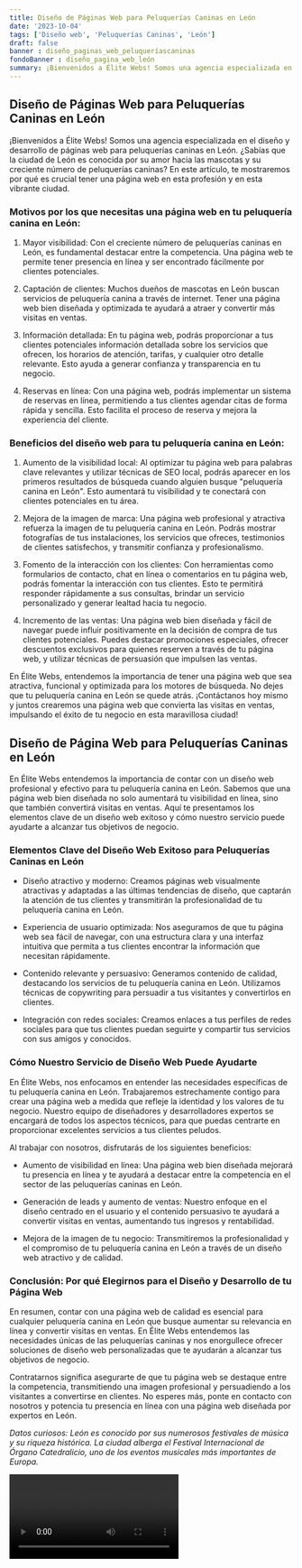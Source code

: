 ```yaml
---
title: Diseño de Páginas Web para Peluquerías Caninas en León
date: '2023-10-04'
tags: ['Diseño web', 'Peluquerías Caninas', 'León']
draft: false
banner : diseño_paginas_web_peluqueríascaninas
fondoBanner : diseño_pagina_web_león
summary: ¡Bienvenidos a Élite Webs! Somos una agencia especializada en el diseño y desarrollo de páginas web para peluquerías caninas en León. ¿Sabías que la ciudad de León es conocida por su amor hacia las mascotas y su creciente número de peluquerías caninas? En este artículo, te mostraremos por qué es crucial tener una página web en esta profesión y en esta vibrante ciudad.
---
```


## Diseño de Páginas Web para Peluquerías Caninas en León

¡Bienvenidos a Élite Webs! Somos una agencia especializada en el diseño y desarrollo de páginas web para peluquerías caninas en León. ¿Sabías que la ciudad de León es conocida por su amor hacia las mascotas y su creciente número de peluquerías caninas? En este artículo, te mostraremos por qué es crucial tener una página web en esta profesión y en esta vibrante ciudad.

### Motivos por los que necesitas una página web en tu peluquería canina en León:

1. Mayor visibilidad: Con el creciente número de peluquerías caninas en León, es fundamental destacar entre la competencia. Una página web te permite tener presencia en línea y ser encontrado fácilmente por clientes potenciales.

2. Captación de clientes: Muchos dueños de mascotas en León buscan servicios de peluquería canina a través de internet. Tener una página web bien diseñada y optimizada te ayudará a atraer y convertir más visitas en ventas.

3. Información detallada: En tu página web, podrás proporcionar a tus clientes potenciales información detallada sobre los servicios que ofrecen, los horarios de atención, tarifas, y cualquier otro detalle relevante. Esto ayuda a generar confianza y transparencia en tu negocio.

4. Reservas en línea: Con una página web, podrás implementar un sistema de reservas en línea, permitiendo a tus clientes agendar citas de forma rápida y sencilla. Esto facilita el proceso de reserva y mejora la experiencia del cliente.

### Beneficios del diseño web para tu peluquería canina en León:

1. Aumento de la visibilidad local: Al optimizar tu página web para palabras clave relevantes y utilizar técnicas de SEO local, podrás aparecer en los primeros resultados de búsqueda cuando alguien busque "peluquería canina en León". Esto aumentará tu visibilidad y te conectará con clientes potenciales en tu área.

2. Mejora de la imagen de marca: Una página web profesional y atractiva refuerza la imagen de tu peluquería canina en León. Podrás mostrar fotografías de tus instalaciones, los servicios que ofreces, testimonios de clientes satisfechos, y transmitir confianza y profesionalismo.

3. Fomento de la interacción con los clientes: Con herramientas como formularios de contacto, chat en línea o comentarios en tu página web, podrás fomentar la interacción con tus clientes. Esto te permitirá responder rápidamente a sus consultas, brindar un servicio personalizado y generar lealtad hacia tu negocio.

4. Incremento de las ventas: Una página web bien diseñada y fácil de navegar puede influir positivamente en la decisión de compra de tus clientes potenciales. Puedes destacar promociones especiales, ofrecer descuentos exclusivos para quienes reserven a través de tu página web, y utilizar técnicas de persuasión que impulsen las ventas.

En Élite Webs, entendemos la importancia de tener una página web que sea atractiva, funcional y optimizada para los motores de búsqueda. No dejes que tu peluquería canina en León se quede atrás. ¡Contáctanos hoy mismo y juntos crearemos una página web que convierta las visitas en ventas, impulsando el éxito de tu negocio en esta maravillosa ciudad!

<GifSeo />

<Cta />

## Diseño de Página Web para Peluquerías Caninas en León

En Élite Webs entendemos la importancia de contar con un diseño web profesional y efectivo para tu peluquería canina en León. Sabemos que una página web bien diseñada no solo aumentará tu visibilidad en línea, sino que también convertirá visitas en ventas. Aquí te presentamos los elementos clave de un diseño web exitoso y cómo nuestro servicio puede ayudarte a alcanzar tus objetivos de negocio.

### Elementos Clave del Diseño Web Exitoso para Peluquerías Caninas en León

- Diseño atractivo y moderno: Creamos páginas web visualmente atractivas y adaptadas a las últimas tendencias de diseño, que captarán la atención de tus clientes y transmitirán la profesionalidad de tu peluquería canina en León.

- Experiencia de usuario optimizada: Nos aseguramos de que tu página web sea fácil de navegar, con una estructura clara y una interfaz intuitiva que permita a tus clientes encontrar la información que necesitan rápidamente.

- Contenido relevante y persuasivo: Generamos contenido de calidad, destacando los servicios de tu peluquería canina en León. Utilizamos técnicas de copywriting para persuadir a tus visitantes y convertirlos en clientes.

- Integración con redes sociales: Creamos enlaces a tus perfiles de redes sociales para que tus clientes puedan seguirte y compartir tus servicios con sus amigos y conocidos.

### Cómo Nuestro Servicio de Diseño Web Puede Ayudarte

En Élite Webs, nos enfocamos en entender las necesidades específicas de tu peluquería canina en León. Trabajaremos estrechamente contigo para crear una página web a medida que refleje la identidad y los valores de tu negocio. Nuestro equipo de diseñadores y desarrolladores expertos se encargará de todos los aspectos técnicos, para que puedas centrarte en proporcionar excelentes servicios a tus clientes peludos.

Al trabajar con nosotros, disfrutarás de los siguientes beneficios:

- Aumento de visibilidad en línea: Una página web bien diseñada mejorará tu presencia en línea y te ayudará a destacar entre la competencia en el sector de las peluquerías caninas en León.

- Generación de leads y aumento de ventas: Nuestro enfoque en el diseño centrado en el usuario y el contenido persuasivo te ayudará a convertir visitas en ventas, aumentando tus ingresos y rentabilidad.

- Mejora de la imagen de tu negocio: Transmitiremos la profesionalidad y el compromiso de tu peluquería canina en León a través de un diseño web atractivo y de calidad.

### Conclusión: Por qué Elegirnos para el Diseño y Desarrollo de tu Página Web

En resumen, contar con una página web de calidad es esencial para cualquier peluquería canina en León que busque aumentar su relevancia en línea y convertir visitas en ventas. En Élite Webs entendemos las necesidades únicas de las peluquerías caninas y nos enorgullece ofrecer soluciones de diseño web personalizadas que te ayudarán a alcanzar tus objetivos de negocio.

Contratarnos significa asegurarte de que tu página web se destaque entre la competencia, transmitiendo una imagen profesional y persuadiendo a los visitantes a convertirse en clientes. No esperes más, ponte en contacto con nosotros y potencia tu presencia en línea con una página web diseñada por expertos en León.

*Datos curiosos: León es conocido por sus numerosos festivales de música y su riqueza histórica. La ciudad alberga el Festival Internacional de Órgano Catedralicio, uno de los eventos musicales más importantes de Europa.*

<Video />

<CtaBot job='Peluquerías Caninas' city='León'/>

<Gmaps query='León+españa+maps' />